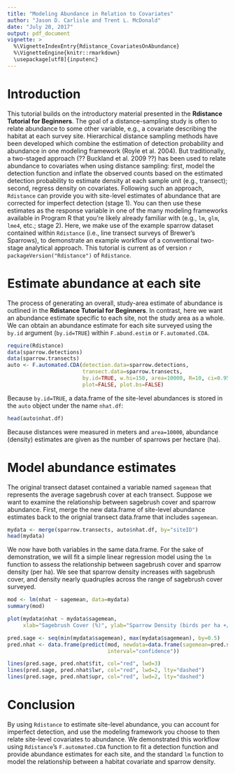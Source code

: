 ```yaml
---
title: "Modeling Abundance in Relation to Covariates"
author: "Jason D. Carlisle and Trent L. McDonald"
date: "July 20, 2017"
output: pdf_document
vignette: >
  %\VignetteIndexEntry{Rdistance_CovariatesOnAbundance}
  %\VignetteEngine{knitr::rmarkdown}
  \usepackage[utf8]{inputenc}
---
```


# Introduction
This tutorial builds on the introductory material presented in the **Rdistance Tutorial for Beginners**.  The goal of a distance-sampling study is often to relate abundance to some other variable, e.g., a covariate describing the habitat at each survey site.  Hierarchical distance sampling methods have been developed which combine the estimation of detection probability and abundance in one modeling framework (Royle et al. 2004).  But traditionally, a two-staged approach (?? Buckland et al. 2009 ??) has been used to relate abundance to covariates when using distance sampling:  first, model the detection function and inflate the observed counts based on the estimated detection probability to estimate density at each sample unit (e.g., transect); second, regress density on covariates.  Following such an approach, `Rdistance` can provide you with site-level estimates of abundance that are corrected for imperfect detection (stage 1). You can then use these estimates as the response variable in one of the many modeling frameworks available in Program R that you're likely already familiar with (e.g., `lm`, `glm`, `lme4`, etc.; stage 2).  Here, we make use of the example sparrow dataset contained within `Rdistance` (i.e., line transect surveys of Brewer's Sparrows), to demonstrate an example workflow of a conventional two-stage analytical approach.  This tutorial is current as of version `r packageVersion("Rdistance")` of `Rdistance`.

# Estimate abundance at each site
The process of generating an overall, study-area estimate of abundance is outlined in the **Rdistance Tutorial for Beginners**.  In contrast, here we want an abundance estimate specific to each site, not the study area as a whole.  We can obtain an abundance estimate for each site surveyed using the `by.id` argument (`by.id=TRUE`) within `F.abund.estim` or `F.automated.CDA`.

```r
require(Rdistance)
data(sparrow.detections)
data(sparrow.transects)
auto <- F.automated.CDA(detection.data=sparrow.detections,
                        transect.data=sparrow.transects,
                        by.id=TRUE, w.hi=150, area=10000, R=10, ci=0.95,
                        plot=FALSE, plot.bs=FALSE)

```

Because `by.id=TRUE`, a data.frame of the site-level abundances is stored in the `auto` object under the name `nhat.df`:

```r
head(auto$nhat.df)
```

Because distances were measured in meters and `area=10000`, abundance (density) estimates are given as the number of sparrows per hectare (ha).

# Model abundance estimates

The original transect dataset contained a variable named `sagemean` that represents the average sagebrush cover at each transect.  Suppose we want to examine the relationship between sagebrush cover and sparrow abundance.  First, merge the new data.frame of site-level abundance estimates back to the orignial transect data.frame that includes `sagemean`.


```r
mydata <- merge(sparrow.transects, auto$nhat.df, by="siteID")
head(mydata)
```


We now have both variables in the same data.frame.  For the sake of demonstration, we will fit a simple linear regression model using the `lm` function to assess the relationship between sagebrush cover and sparrow density (per ha).  We see that sparrow density increases with sagebrush cover, and density nearly quadruples across the range of sagebrush cover surveyed.

```r
mod <- lm(nhat ~ sagemean, data=mydata)
summary(mod)
```

```r
plot(mydata$nhat ~ mydata$sagemean,
     xlab="Sagebrush Cover (%)", ylab="Sparrow Density (birds per ha +/- 95% CI)")

pred.sage <- seq(min(mydata$sagemean), max(mydata$sagemean), by=0.5)
pred.nhat <- data.frame(predict(mod, newdata=data.frame(sagemean=pred.sage),
                                interval="confidence"))

lines(pred.sage, pred.nhat$fit, col="red", lwd=3)
lines(pred.sage, pred.nhat$lwr, col="red", lwd=2, lty="dashed")
lines(pred.sage, pred.nhat$upr, col="red", lwd=2, lty="dashed")

```


# Conclusion
By using `Rdistance` to estimate site-level abundance, you can account for imperfect detection, and use the modeling framework you choose to then relate site-level covariates to abundance.  We demonstrated this workflow using `Rdistance`'s `F.automated.CDA` function to fit a detection function and provide abundance estimates for each site, and the standard `lm` function to model the relationship between a habitat covariate and sparrow density.
